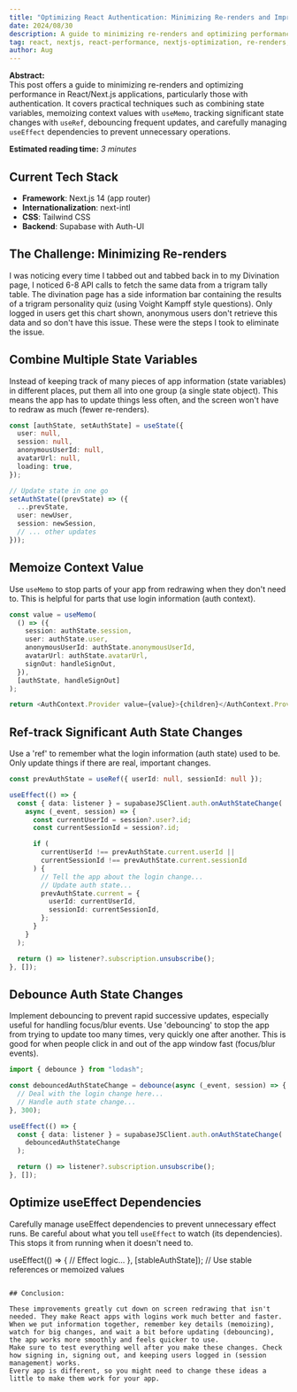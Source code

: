 ```yaml
---
title: "Optimizing React Authentication: Minimizing Re-renders and Improving Performance"
date: 2024/08/30
description: A guide to minimizing re-renders and optimizing performance in React/Next.js applications with authentication. Covers combining state, memoizing context with useMemo, tracking state changes with useRef, debouncing, and optimizing useEffect dependencies.
tag: react, nextjs, react-performance, nextjs-optimization, re-renders, state-management, react-hooks, usestate, usememo, useref, useeffect, context-api, authentication, supabase, debounce
author: Aug
---
```



**Abstract:**  
This post offers a guide to minimizing re-renders and optimizing performance in React/Next.js applications, particularly those with authentication. It covers practical techniques such as combining state variables, memoizing context values with `useMemo`, tracking significant state changes with `useRef`, debouncing frequent updates, and carefully managing `useEffect` dependencies to prevent unnecessary operations.

**Estimated reading time:** _3 minutes_

## Current Tech Stack

- **Framework**: Next.js 14 (app router)
- **Internationalization**: next-intl
- **CSS**: Tailwind CSS
- **Backend**: Supabase with Auth-UI

## The Challenge: Minimizing Re-renders

I was noticing every time I tabbed out and tabbed back in to my Divination page, I noticed
6-8 API calls to fetch the same data from a trigram tally table. The divination page has a side
information bar containing the results of a trigram personality quiz (using Voight Kampff style
questions). Only logged in users get this chart shown, anonymous users don't retrieve
this data and so don't have this issue. These were the steps I took to eliminate the issue.

## Combine Multiple State Variables

Instead of keeping track of many pieces of app information (state variables) in different places, put them all into one group (a single state object). This means the app has to update things less often, and the screen won't have to redraw as much (fewer re-renders).

```typescript
const [authState, setAuthState] = useState({
  user: null,
  session: null,
  anonymousUserId: null,
  avatarUrl: null,
  loading: true,
});

// Update state in one go
setAuthState((prevState) => ({
  ...prevState,
  user: newUser,
  session: newSession,
  // ... other updates
}));
```

## Memoize Context Value

Use `useMemo` to stop parts of your app from redrawing when they don't need to. This is helpful for parts that use login information (auth context).

```typescript
const value = useMemo(
  () => ({
    session: authState.session,
    user: authState.user,
    anonymousUserId: authState.anonymousUserId,
    avatarUrl: authState.avatarUrl,
    signOut: handleSignOut,
  }),
  [authState, handleSignOut]
);

return <AuthContext.Provider value={value}>{children}</AuthContext.Provider>;
```

## Ref-track Significant Auth State Changes

Use a 'ref' to remember what the login information (auth state) used to be. Only update things if there are real, important changes.

```typescript
const prevAuthState = useRef({ userId: null, sessionId: null });

useEffect(() => {
  const { data: listener } = supabaseJSClient.auth.onAuthStateChange(
    async (_event, session) => {
      const currentUserId = session?.user?.id;
      const currentSessionId = session?.id;

      if (
        currentUserId !== prevAuthState.current.userId ||
        currentSessionId !== prevAuthState.current.sessionId
      ) {
        // Tell the app about the login change...
        // Update auth state...
        prevAuthState.current = {
          userId: currentUserId,
          sessionId: currentSessionId,
        };
      }
    }
  );

  return () => listener?.subscription.unsubscribe();
}, []);
```

## Debounce Auth State Changes

Implement debouncing to prevent rapid successive updates, especially useful for handling focus/blur events.
Use 'debouncing' to stop the app from trying to update too many times, very quickly one after another. This is good for when people click in and out of the app window fast (focus/blur events).

```typescript
import { debounce } from "lodash";

const debouncedAuthStateChange = debounce(async (_event, session) => {
  // Deal with the login change here...
  // Handle auth state change...
}, 300);

useEffect(() => {
  const { data: listener } = supabaseJSClient.auth.onAuthStateChange(
    debouncedAuthStateChange
  );

  return () => listener?.subscription.unsubscribe();
}, []);
```

## Optimize useEffect Dependencies

Carefully manage useEffect dependencies to prevent unnecessary effect runs.
Be careful about what you tell `useEffect` to watch (its dependencies). This stops it from running when it doesn't need to.

useEffect(() => {
// Effect logic...
}, [stableAuthState]); // Use stable references or memoized values

```

## Conclusion:

These improvements greatly cut down on screen redrawing that isn't needed. They make React apps with logins work much better and faster.
When we put information together, remember key details (memoizing), watch for big changes, and wait a bit before updating (debouncing), the app works more smoothly and feels quicker to use.
Make sure to test everything well after you make these changes. Check how signing in, signing out, and keeping users logged in (session management) works.
Every app is different, so you might need to change these ideas a little to make them work for your app.
```
